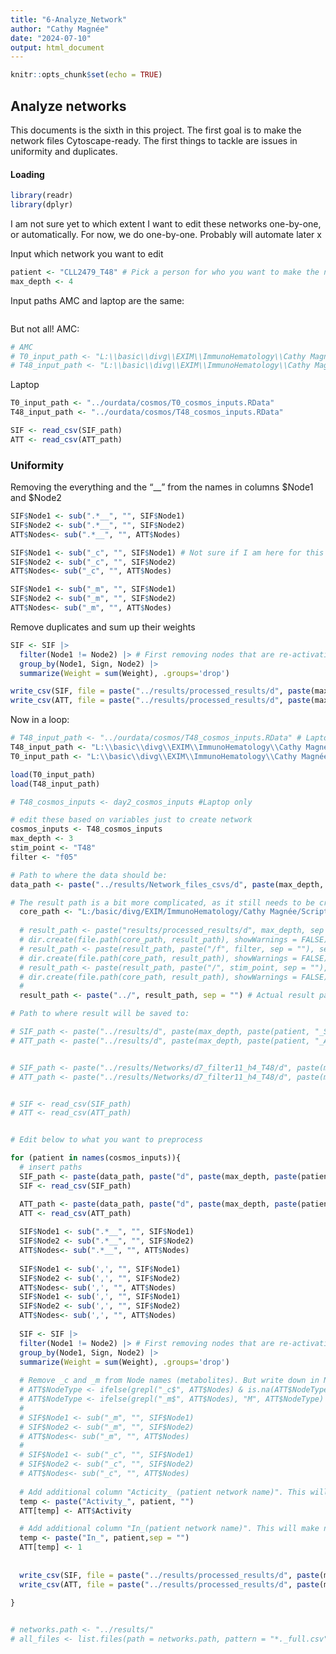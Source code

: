 ```yaml
---
title: "6-Analyze_Network"
author: "Cathy Magnée"
date: "2024-07-10"
output: html_document
---
```


```r
knitr::opts_chunk$set(echo = TRUE)
```

## Analyze networks

This documents is the sixth in this project. The first goal is to make the network files Cytoscape-ready. The first things to tackle are issues in uniformity and duplicates.

#### Loading

```r
library(readr)
library(dplyr)
```

I am not sure yet to which extent I want to edit these networks one-by-one, or automatically. For now, we do one-by-one. Probably will automate later x

Input which network you want to edit
```r
patient <- "CLL2479_T48" # Pick a person for who you want to make the network
max_depth <- 4
```

Input paths AMC and laptop are the same:
```r

```
But not all! AMC:
```r
# AMC
# T0_input_path <- "L:\\basic\\divg\\EXIM\\ImmunoHematology\\Cathy Magnée\\Data\\CD3_HDvsCLL\\CosmosR\\T0_cosmos_inputs.RData"
# T48_input_path <- "L:\\basic\\divg\\EXIM\\ImmunoHematology\\Cathy Magnée\\Data\\CD3_HDvsCLL\\CosmosR\\T48_cosmos_inputs.RData"
```
Laptop
```r
T0_input_path <- "../ourdata/cosmos/T0_cosmos_inputs.RData"
T48_input_path <- "../ourdata/cosmos/T48_cosmos_inputs.RData"
```


```r
SIF <- read_csv(SIF_path)
ATT <- read_csv(ATT_path)
```
### Uniformity
Removing the everything and the "__" from the names in columns $Node1 and $Node2

```r
SIF$Node1 <- sub(".*__", "", SIF$Node1)
SIF$Node2 <- sub(".*__", "", SIF$Node2)
ATT$Nodes<- sub(".*__", "", ATT$Nodes)

SIF$Node1 <- sub("_c", "", SIF$Node1) # Not sure if I am here for this in particular
SIF$Node2 <- sub("_c", "", SIF$Node2)
ATT$Nodes<- sub("_c", "", ATT$Nodes)

SIF$Node1 <- sub("_m", "", SIF$Node1)
SIF$Node2 <- sub("_m", "", SIF$Node2)
ATT$Nodes<- sub("_m", "", ATT$Nodes)


```

Remove duplicates and sum up their weights
```r
SIF <- SIF |>
  filter(Node1 != Node2) |> # First removing nodes that are re-activating themselves
  group_by(Node1, Sign, Node2) |>
  summarize(Weight = sum(Weight), .groups='drop')

```

```r
write_csv(SIF, file = paste("../results/processed_results/d", paste(max_depth, paste(patient, "_SIF_full.csv", sep = ""), sep = ""), sep = ""))
write_csv(ATT, file = paste("../results/processed_results/d", paste(max_depth, paste(patient, "_ATT_full.csv",sep = ""), sep = ""), sep = ""))
```


Now in a loop:
```r
# T48_input_path <- "../ourdata/cosmos/T48_cosmos_inputs.RData" # Laptop only
T48_input_path <- "L:\\basic\\divg\\EXIM\\ImmunoHematology\\Cathy Magnée\\Data\\CD3_HDvsCLL\\CosmosR\\T48_cosmos_inputs.RData"
T0_input_path <- "L:\\basic\\divg\\EXIM\\ImmunoHematology\\Cathy Magnée\\Data\\CD3_HDvsCLL\\CosmosR\\T0_cosmos_inputs.RData"

load(T0_input_path)
load(T48_input_path)

# T48_cosmos_inputs <- day2_cosmos_inputs #Laptop only

# edit these based on variables just to create network
cosmos_inputs <- T48_cosmos_inputs 
max_depth <- 3 
stim_point <- "T48"
filter <- "f05" 

# Path to where the data should be:
data_path <- paste("../results/Network_files_csvs/d", paste(max_depth, paste("/", paste(filter, paste("/", paste (stim_point, "/", sep = ""), sep = ""), sep = ""), sep = ""), sep = ""), sep = "")

# The result path is a bit more complicated, as it still needs to be created. Let's automize this:
  core_path <- "L:/basic/divg/EXIM/ImmunoHematology/Cathy Magnée/Scripts/COSMOS_EXIM"
  
  # result_path <- paste("results/processed_results/d", max_depth, sep = "") # Add depth folder
  # dir.create(file.path(core_path, result_path), showWarnings = FALSE)
  # result_path <- paste(result_path, paste("/f", filter, sep = ""), sep = "") # Add filter folder
  # dir.create(file.path(core_path, result_path), showWarnings = FALSE)
  # result_path <- paste(result_path, paste("/", stim_point, sep = ""), sep = "") # Add Time point folder
  # dir.create(file.path(core_path, result_path), showWarnings = FALSE)
  # 
  result_path <- paste("../", result_path, sep = "") # Actual result path

# Path to where result will be saved to:

# SIF_path <- paste("../results/d", paste(max_depth, paste(patient, "_SIF_full.csv", sep = ""), sep = ""), sep = "")
# ATT_path <- paste("../results/d", paste(max_depth, paste(patient, "_ATT_full.csv",sep = ""), sep = ""), sep = "")


# SIF_path <- paste("../results/Networks/d7_filter11_h4_T48/d", paste(max_depth, paste(patient, "_SIF_full.csv", sep = ""), sep = ""), sep = "")
# ATT_path <- paste("../results/Networks/d7_filter11_h4_T48/d", paste(max_depth, paste(patient, "_ATT_full.csv",sep = ""), sep = ""), sep = "")


# SIF <- read_csv(SIF_path)
# ATT <- read_csv(ATT_path)


# Edit below to what you want to preprocess

for (patient in names(cosmos_inputs)){
  # insert paths
  SIF_path <- paste(data_path, paste("d", paste(max_depth, paste(patient, "_SIF_full.csv", sep = ""), sep = ""), sep = ""), sep = "")
  SIF <- read_csv(SIF_path)

  ATT_path <- paste(data_path, paste("d", paste(max_depth, paste(patient, "_ATT_full.csv",sep = ""), sep = ""), sep = ""), sep = "")
  ATT <- read_csv(ATT_path)
  
  SIF$Node1 <- sub(".*__", "", SIF$Node1)
  SIF$Node2 <- sub(".*__", "", SIF$Node2)
  ATT$Nodes<- sub(".*__", "", ATT$Nodes)
  
  SIF$Node1 <- sub(',', "", SIF$Node1)
  SIF$Node2 <- sub(',', "", SIF$Node2)
  ATT$Nodes<- sub(',', "", ATT$Nodes)
  SIF$Node1 <- sub(',', "", SIF$Node1)
  SIF$Node2 <- sub(',', "", SIF$Node2)
  ATT$Nodes<- sub(',', "", ATT$Nodes)
  
  SIF <- SIF |>
  filter(Node1 != Node2) |> # First removing nodes that are re-activating themselves
  group_by(Node1, Sign, Node2) |>
  summarize(Weight = sum(Weight), .groups='drop')
  
  # Remove _c and _m from Node names (metabolites). But write down in NodeType # Cancelled because it gives information about cell system.
  # ATT$NodeType <- ifelse(grepl("_c$", ATT$Nodes) & is.na(ATT$NodeType), "C", ATT$NodeType)
  # ATT$NodeType <- ifelse(grepl("_m$", ATT$Nodes), "M", ATT$NodeType)
  # 
  # SIF$Node1 <- sub("_m", "", SIF$Node1)
  # SIF$Node2 <- sub("_m", "", SIF$Node2)
  # ATT$Nodes<- sub("_m", "", ATT$Nodes)
  # 
  # SIF$Node1 <- sub("_c", "", SIF$Node1)
  # SIF$Node2 <- sub("_c", "", SIF$Node2)
  # ATT$Nodes<- sub("_c", "", ATT$Nodes)
  
  # Add additional column "Acticity_ (patient network name)". This will make network processing within cytoscape easier.
  temp <- paste("Activity_", patient, "")
  ATT[temp] <- ATT$Activity

  # Add additional column "In_(patient network name)". This will make network processing within cytoscape easier.
  temp <- paste("In_", patient,sep = "")
  ATT[temp] <- 1
 
  
  write_csv(SIF, file = paste("../results/processed_results/d", paste(max_depth, paste(patient, "_SIF_full.csv", sep = ""), sep = ""), sep = ""))
  write_csv(ATT, file = paste("../results/processed_results/d", paste(max_depth, paste(patient, "_ATT_full.csv",sep = ""), sep = ""), sep = ""))
  
}


# networks.path <- "../results/"
# all_files <- list.files(path = networks.path, pattern = "*._full.csv", full.names = TRUE)


```

